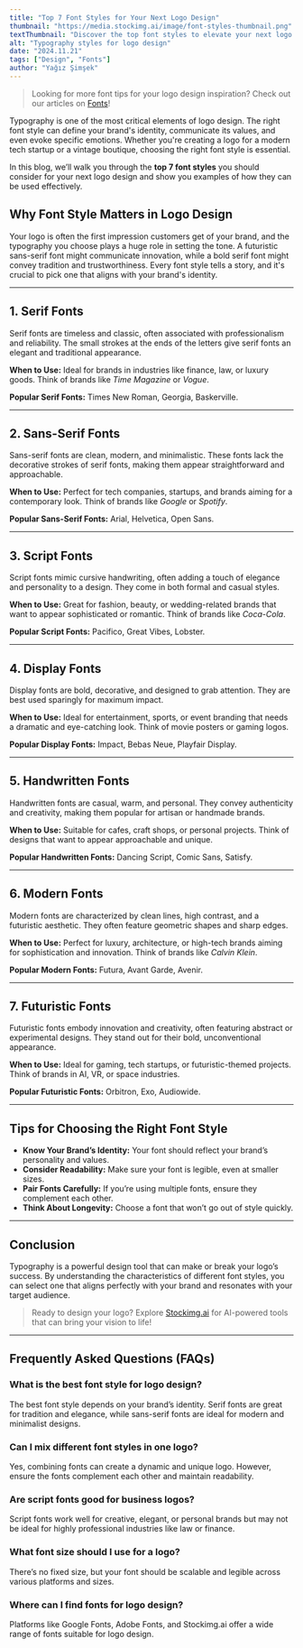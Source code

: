 ```yaml
---
title: "Top 7 Font Styles for Your Next Logo Design"
thumbnail: "https://media.stockimg.ai/image/font-styles-thumbnail.png"
textThumbnail: "Discover the top font styles to elevate your next logo design. From serif to futuristic fonts, find the perfect style that aligns with your brand's identity."
alt: "Typography styles for logo design"
date: "2024.11.21"
tags: ["Design", "Fonts"]
author: "Yağız Şimşek"
---
```


<CustomImage 
    src="https://media.stockimg.ai/image/font-styles-thumbnail.png" 
    alt="Typography styles for logo design" />

> Looking for more font tips for your logo design inspiration? Check out our articles on [Fonts](https://stockimg.ai/blog/fonts)!

Typography is one of the most critical elements of logo design. The right font style can define your brand's identity, communicate its values, and even evoke specific emotions. Whether you're creating a logo for a modern tech startup or a vintage boutique, choosing the right font style is essential.

In this blog, we’ll walk you through the **top 7 font styles** you should consider for your next logo design and show you examples of how they can be used effectively.

## Why Font Style Matters in Logo Design

Your logo is often the first impression customers get of your brand, and the typography you choose plays a huge role in setting the tone. A futuristic sans-serif font might communicate innovation, while a bold serif font might convey tradition and trustworthiness. Every font style tells a story, and it's crucial to pick one that aligns with your brand's identity.

---

## 1. Serif Fonts

Serif fonts are timeless and classic, often associated with professionalism and reliability. The small strokes at the ends of the letters give serif fonts an elegant and traditional appearance.

**When to Use:** Ideal for brands in industries like finance, law, or luxury goods. Think of brands like *Time Magazine* or *Vogue*.

**Popular Serif Fonts:** Times New Roman, Georgia, Baskerville.

---

## 2. Sans-Serif Fonts

Sans-serif fonts are clean, modern, and minimalistic. These fonts lack the decorative strokes of serif fonts, making them appear straightforward and approachable.

**When to Use:** Perfect for tech companies, startups, and brands aiming for a contemporary look. Think of brands like *Google* or *Spotify*.

**Popular Sans-Serif Fonts:** Arial, Helvetica, Open Sans.

---

## 3. Script Fonts

Script fonts mimic cursive handwriting, often adding a touch of elegance and personality to a design. They come in both formal and casual styles.

**When to Use:** Great for fashion, beauty, or wedding-related brands that want to appear sophisticated or romantic. Think of brands like *Coca-Cola*.

**Popular Script Fonts:** Pacifico, Great Vibes, Lobster.

---

## 4. Display Fonts

Display fonts are bold, decorative, and designed to grab attention. They are best used sparingly for maximum impact.

**When to Use:** Ideal for entertainment, sports, or event branding that needs a dramatic and eye-catching look. Think of movie posters or gaming logos.

**Popular Display Fonts:** Impact, Bebas Neue, Playfair Display.

---

## 5. Handwritten Fonts

Handwritten fonts are casual, warm, and personal. They convey authenticity and creativity, making them popular for artisan or handmade brands.

**When to Use:** Suitable for cafes, craft shops, or personal projects. Think of designs that want to appear approachable and unique.

**Popular Handwritten Fonts:** Dancing Script, Comic Sans, Satisfy.

---

## 6. Modern Fonts

Modern fonts are characterized by clean lines, high contrast, and a futuristic aesthetic. They often feature geometric shapes and sharp edges.

**When to Use:** Perfect for luxury, architecture, or high-tech brands aiming for sophistication and innovation. Think of brands like *Calvin Klein*.

**Popular Modern Fonts:** Futura, Avant Garde, Avenir.

---

## 7. Futuristic Fonts

Futuristic fonts embody innovation and creativity, often featuring abstract or experimental designs. They stand out for their bold, unconventional appearance.

**When to Use:** Ideal for gaming, tech startups, or futuristic-themed projects. Think of brands in AI, VR, or space industries.

**Popular Futuristic Fonts:** Orbitron, Exo, Audiowide.

---

## Tips for Choosing the Right Font Style

- **Know Your Brand’s Identity:** Your font should reflect your brand’s personality and values.
- **Consider Readability:** Make sure your font is legible, even at smaller sizes.
- **Pair Fonts Carefully:** If you’re using multiple fonts, ensure they complement each other.
- **Think About Longevity:** Choose a font that won’t go out of style quickly.

---

## Conclusion

Typography is a powerful design tool that can make or break your logo’s success. By understanding the characteristics of different font styles, you can select one that aligns perfectly with your brand and resonates with your target audience.

> Ready to design your logo? Explore [Stockimg.ai](https://stockimg.ai) for AI-powered tools that can bring your vision to life!

---

## Frequently Asked Questions (FAQs)

### What is the best font style for logo design?
The best font style depends on your brand’s identity. Serif fonts are great for tradition and elegance, while sans-serif fonts are ideal for modern and minimalist designs.

### Can I mix different font styles in one logo?
Yes, combining fonts can create a dynamic and unique logo. However, ensure the fonts complement each other and maintain readability.

### Are script fonts good for business logos?
Script fonts work well for creative, elegant, or personal brands but may not be ideal for highly professional industries like law or finance.

### What font size should I use for a logo?
There’s no fixed size, but your font should be scalable and legible across various platforms and sizes.

### Where can I find fonts for logo design?
Platforms like Google Fonts, Adobe Fonts, and Stockimg.ai offer a wide range of fonts suitable for logo design.




